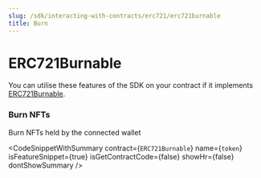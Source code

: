 ```yaml
---
slug: /sdk/interacting-with-contracts/erc721/erc721burnable
title: Burn
---
```



# ERC721Burnable



You can utilise these features of the SDK on your contract if it implements [ERC721Burnable](/extensions/erc-721/erc721burnable).

<div className="row" style={{ marginBottom: 24 }}>
  <div className="col col--12" style={{ marginTop: 8 }}>
    <QuickstartCard
      name="Learn how to implement ERC721Burnable"
      link={"/extensions/erc-721/erc721burnable"}
      image="/assets/icons/general.png"
    />
  </div>
</div>



### Burn NFTs





Burn NFTs held by the connected wallet



<CodeSnippetWithSummary
      contract={`ERC721Burnable`}
      name={`token`}
      isFeatureSnippet={true}
      isGetContractCode={false}
      showHr={false}
      dontShowSummary
    />
  


